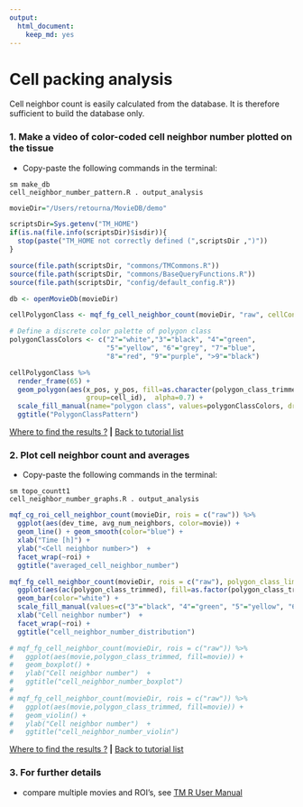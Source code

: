```yaml
---
output: 
  html_document: 
    keep_md: yes
---
```


# Cell packing analysis

Cell neighbor count is easily calculated from the database. It is therefore sufficient to build the database only.


### 1. Make a video of color-coded cell neighbor number plotted on the tissue

* Copy-paste the following commands in the terminal:

```
sm make_db 
cell_neighbor_number_pattern.R . output_analysis
```

```r
movieDir="/Users/retourna/MovieDB/demo"

scriptsDir=Sys.getenv("TM_HOME")
if(is.na(file.info(scriptsDir)$isdir)){
  stop(paste("TM_HOME not correctly defined (",scriptsDir ,")"))
}

source(file.path(scriptsDir, "commons/TMCommons.R"))
source(file.path(scriptsDir, "commons/BaseQueryFunctions.R"))
source(file.path(scriptsDir, "config/default_config.R"))

db <- openMovieDb(movieDir)

cellPolygonClass <- mqf_fg_cell_neighbor_count(movieDir, "raw", cellContour = T)

# Define a discrete color palette of polygon class
polygonClassColors <- c("2"="white","3"="black", "4"="green",
                        "5"="yellow", "6"="grey", "7"="blue",
                        "8"="red", "9"="purple", ">9"="black")

cellPolygonClass %>%
  render_frame(65) +
  geom_polygon(aes(x_pos, y_pos, fill=as.character(polygon_class_trimmed),
                   group=cell_id),  alpha=0.7) +
  scale_fill_manual(name="polygon class", values=polygonClassColors, drop=F) +
  ggtitle("PolygonClassPattern")


```

[Where to find the results ?](../tm_qs_example_data.md#4-look-at-the-results) **|** 
[Back to tutorial list](../tm_qs_example_data.md#3-select-the-analysis-you-are-interested-in)

### 2. Plot cell neighbor count and averages
* Copy-paste the following commands in the terminal:

```
sm topo_countt1 
cell_neighbor_number_graphs.R . output_analysis
```

```r

mqf_cg_roi_cell_neighbor_count(movieDir, rois = c("raw")) %>%
  ggplot(aes(dev_time, avg_num_neighbors, color=movie)) +
  geom_line() + geom_smooth(color="blue") +
  xlab("Time [h]") +
  ylab("<Cell neighbor number>")  +
  facet_wrap(~roi) +
  ggtitle("averaged_cell_neighbor_number")

mqf_fg_cell_neighbor_count(movieDir, rois = c("raw"), polygon_class_limit=c(3,9)) %>%
  ggplot(aes(ac(polygon_class_trimmed), fill=as.factor(polygon_class_trimmed))) +
  geom_bar(color="white") +
  scale_fill_manual(values=c("3"="black", "4"="green", "5"="yellow", "6"="grey", "7"="blue", "8"="red","9"="purple"), name="polygon class") + 
  xlab("Cell neighbor number")  +
  facet_wrap(~roi) +
  ggtitle("cell_neighbor_number_distribution")

# mqf_fg_cell_neighbor_count(movieDir, rois = c("raw")) %>%
#   ggplot(aes(movie,polygon_class_trimmed, fill=movie)) +
#   geom_boxplot() +
#   ylab("Cell neighbor number")  +
#   ggtitle("cell_neighbor_number_boxplot")
# 
# mqf_fg_cell_neighbor_count(movieDir, rois = c("raw")) %>%
#   ggplot(aes(movie,polygon_class_trimmed, fill=movie)) +
#   geom_violin() +
#   ylab("Cell neighbor number")  +
#   ggtitle("cell_neighbor_number_violin")
```

[Where to find the results ?](../tm_qs_example_data.md#4-look-at-the-results) **|** 
[Back to tutorial list](../tm_qs_example_data.md#3-select-the-analysis-you-are-interested-in)

### 3. For further details

* compare multiple movies and ROI's, see [TM R User Manual](https://mpicbg-scicomp.github.io/tissue_miner/user_manual/TM_R-UserManual.html#comparing-averaged-quantities-between-movies-and-rois)
